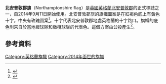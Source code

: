 {{expand|time=2016-02-24T13:16:02+00:00}}
{{Infobox flag
| Name = Northamptonshire
| Article = 
| Type = 
| Image = Flag of Northamptonshire.svg
| Nickname = 
| Morenicks = 
| Use = 
| Symbol = 
| Proportion = 3:5
| Adoption = 2014年9月11日
| Design = 
| Designer = Brady Ells和Ian Chadwick
}}
'''北安普敦郡旗'''（Northamptonshire flag）是[[英國|英國]][[英格蘭|英格蘭]][[北安普敦郡|北安普敦郡]]的正式標誌之一，自2014年9月11日開始使用。北安普敦郡旗的旗幟圖案是在紅褐色底上有黃色十字，中央有玫瑰圖案<ref name="FI">{{cite web|url=http://www.flaginstitute.org/wp/flags/northamptonshire/|title=Northamptonshire|work=The Flag Institute|accessdate=13 December 2014|archive-date=2015-09-24|archive-url=https://web.archive.org/web/20150924013951/http://www.flaginstitute.org/wp/flags/Northamptonshire/|dead-url=no}}</ref>。十字代表北安普敦郡地處英格蘭的十字路口。旗幟的底色則來自於當地板球隊和橄欖球隊的代表色。這個方案由公投產生<ref>{{cite web|url=http://www.northampton-news-hp.co.uk/designs-new-Northamptonshire-flag-public-vote/story-21677620-detail/story.html|title=Four designs for new Northamptonshire flag put to public vote|work=Northampton Herald & Post|accessdate=13 December 2014|archive-date=2014-12-13|archive-url=https://archive.today/20141213133555/http://www.northampton-news-hp.co.uk/designs-new-Northamptonshire-flag-public-vote/story-21677620-detail/story.html|dead-url=yes}}</ref>。
==參考資料==
{{reflist}}
[[Category:英格蘭旗幟|Category:英格蘭旗幟]]
[[Category:2014年面世的旗幟|Category:2014年面世的旗幟]]
{{flag-stub}}
